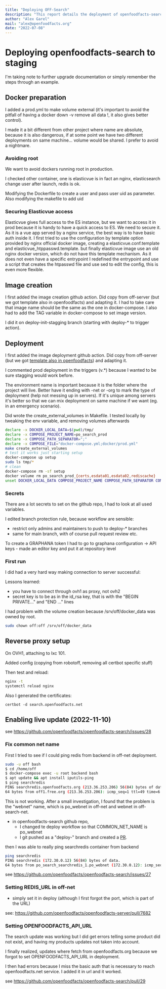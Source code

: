 ```yaml
---
title: "Deploying OFF-Search"
description: "This report details the deployment of openfoodfacts-search to a staging environment, covering Docker preparation, image creation, and deployment processes. It includes securing Elasticvue access, handling secrets, and troubleshooting initial connection issues and live update configurations for optimal performance."
author: "Alex Garel"
mail: "alex@openfoodfacts.org"
date: "2022-07-08"
---
```


# Deploying openfoodfacts-search to staging

I'm taking note to further upgrade documentation or simply remember the steps through an example.

## Docker preparation

I added a prod.yml to make volume external (it's important to avoid the pitfall of having a docker down -v remove all data !, it also gives better control).

I made it a bit different from other project where name are absolute, because it is also dangerous, if at some point we have two different deployments on same machine… volume would be shared. I prefer to avoid a nightmare.

### Avoiding root

We want to avoid dockers running root in production.

I checked other container, one is elasticvue is in fact an nginx,
elasticsearch change user after launch, redis is ok.

Modifying the Dockerfile to create a user and pass user uid as parameter.
Also modifying the makefile to add uid

### Securing Elasticvue access

Elasticvue gives full access to the ES instance,
but we want to access it in prod because it is handy to have a quick access to ES.
We need to secure it.
As it is a vue app served by a nginx service, the best way is to have basic auth inside it.
I first tried to use the configuration by template option provided by nginx official docker image,
creating a elasticvue.conf.template and elasticvue_htppasswd.template.
but finally elasticvue image use an old nginx docker version, which do not have this template mechanism.
As it does not even have a specific entrypoint I redefined the entrypoint and use a script
that creates the htpasswd file and use sed to edit the config, this is even more flexible.


## Image creation

I first added the image creation github action. Did copy from off-server (but we got template also in openfoodfacts) and adapting it.
I had to take care that image name should be the same as the one in docker-compose.
I also had to add the TAG variable in docker-compose to set image version.

I did it on deploy-init-stagging branch (starting with deploy-* to trigger action).


## Deployment

I first added the image deployment github action. Did copy from off-server (but we got [template also in openfoodfacts](https://github.com/openfoodfacts/.github)) and adapting it.

I commented prod deployment in the triggers (v.*) because I wanted to be sure stagging would work before.

The environment name is important because it is the folder where the project will live. Better have it ending with -net or -org to mark the type of deployment (help not messing up in servers).
If it's unique among servers it's better so that we can mix deployment on same machine if we want (eg. in an emergency scenario).

Did wrote the create_external_volumes in Makefile.
I tested locally by tweaking  the env variable, and removing volumes afterwards

```bash
declare -x DOCKER_LOCAL_DATA=$(pwd)/tmp/
declare -x COMPOSE_PROJECT_NAME=po_search_prod 
declare -x COMPOSE_PATH_SEPARATOR=";"
declare -x COMPOSE_FILE="docker-compose.yml;docker/prod.yml"
make create_external_volumes
# test it works just starting setup
docker-compose up setup
sudo ls tmp/*
# clean
docker-compose rm -sf setup
docker volume rm po_search_prod_{certs,esdata01,esdata02,rediscache}
unset DOCKER_LOCAL_DATA COMPOSE_PROJECT_NAME COMPOSE_PATH_SEPARATOR COMPOSE_FILE
```

### Secrets

There are a lot secrets to set on the github repo, I had to look at all used variables.

I edited branch protection rule, because workflow are sensible:
- restrict only admins and maintainers to push to deploy-* branches
- same for main branch, with of course pull request review etc.

To create a GRAPHANA token I had to go to graphana configuration -> API keys - made an editor key and put it at repository level

### First run

I did had a very hard way making connection to server successful:

Lessons learned:
- you have to connect through ovh1 as proxy, not ovh2
- secret key is to be as in the id_rsa key, that is with the "BEGIN PRIVATE…" and "END …" lines

I had problem with the volume creation because /srv/off/docker_data was owned by root.
```bash
sudo chown off:off /srv/off/docker_data
```

## Reverse proxy setup

On OVH1, attaching to lxc 101.

Added config (copying from robotoff, removing all certbot specific stuff)

Then test and reload:

```bash
nginx -t
systemctl reload nginx
```

Also I generated the certificates:
```
certbot -d search.openfoodfacts.net
```

## Enabling live update (2022-11-10)

see https://github.com/openfoodfacts/openfoodfacts-search/issues/28

### Fix common net name

First I tried to see if I could ping redis from backend in off-net deployment.

```bash
sudo -u off bash
$ cd /home/off
$ docker-compose exec -u root backend bash
$ apt update && apt install iputils-ping
$ ping searchredis
PING searchredis.openfoodfacts.org (213.36.253.206) 56(84) bytes of data.
64 bytes from off1.free.org (213.36.253.206): icmp_seq=1 ttl=49 time=6.72 ms
```
This is not working.
After a small investigation, I found that the problem is the "webnet" name, which is po_webnet in off-net and webnet in off-search-net.


* in openfoodfacts-search github repo,
  * I changed te deploy workflow so that COMMON_NET_NAME is po_webnet
  * I git pushed as a "deploy-" branch and created a [PR](https://github.com/openfoodfacts/openfoodfacts-search/pull/27).

then I was able to really ping searchredis container from backend
```bash
ping searchredis
PING searchredis (172.30.0.12) 56(84) bytes of data.
64 bytes from po_search_searchredis_1.po_webnet (172.30.0.12): icmp_seq=1 ttl=64 time=0.407 ms
```

see https://github.com/openfoodfacts/openfoodfacts-search/issues/27

### Setting REDIS_URL in off-net

* simply set it in deploy (although I first forgot the port, which is part of the URL)

see: https://github.com/openfoodfacts/openfoodfacts-server/pull/7682

### Setting OPENFOODFACTS_API_URL

The search update was working but I did get errors telling some product did not exist, and having my products updates not taken into account.

I finally realized, updates where fetch from openfoodfacts.org because we forgot to set OPENFOODFACTS_API_URL in deployment.

I then had errors because I miss the basic auth that is necessary to reach openfoodfacts.net service. I added it in url and it worked.

see https://github.com/openfoodfacts/openfoodfacts-search/pull/29



